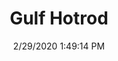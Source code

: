 ---
width: 2000
height: 1333
title: Gulf Hotrod
description: A custom build Gulf livery 911 hotrod at CarParc USA.
date: 2/29/2020 1:49:14 PM
cameraMake: Sony
cameraModel: ILCE-7M3
lens: ZEISS Batis 2/40 CF
settingsfStop: f/2
settingsISO: ISO 8000
settingsShutter: 1/1000
settingsFocalLength: 40 mm
---